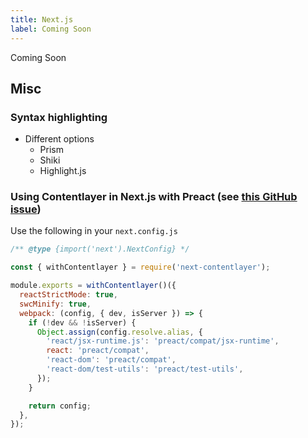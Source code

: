 ```yaml
---
title: Next.js
label: Coming Soon
---
```


<Callout>Coming Soon</Callout>

## Misc

### Syntax highlighting

- Different options
  - Prism
  - Shiki
  - Highlight.js

### Using Contentlayer in Next.js with Preact (see [this GitHub issue](https://github.com/contentlayerdev/contentlayer/issues/62))

Use the following in your `next.config.js`

```js
/** @type {import('next').NextConfig} */

const { withContentlayer } = require('next-contentlayer');

module.exports = withContentlayer()({
  reactStrictMode: true,
  swcMinify: true,
  webpack: (config, { dev, isServer }) => {
    if (!dev && !isServer) {
      Object.assign(config.resolve.alias, {
        'react/jsx-runtime.js': 'preact/compat/jsx-runtime',
        react: 'preact/compat',
        'react-dom': 'preact/compat',
        'react-dom/test-utils': 'preact/test-utils',
      });
    }

    return config;
  },
});
```
